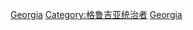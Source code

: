 {{Commonscat|Presidents of Georgia}}

[[Category:各國總統|Georgia]]
[[Category:格鲁吉亚统治者|Category:格鲁吉亚统治者]]
[[Category:各国国家元首|Georgia]]